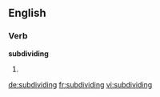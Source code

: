 ==English==

===Verb===
'''subdividing'''

# {{present participle of|subdivide}}

[[de:subdividing]]
[[fr:subdividing]]
[[vi:subdividing]]
